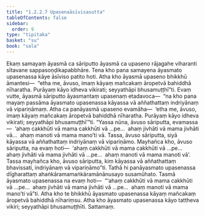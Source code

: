 ```yaml
---
title: "1.2.2.7 Upasenaāsīvisasutta"
tableOfContents: false
sidebar:
  order: 9
type: "tipitaka"
basket: "su"
book: "sala"
---
```



<DynamicBreadcrumb />

<Division number="69" book="sala">

<Paragraph number="227" book="sala">
Ekaṃ samayaṃ āyasmā ca sāriputto āyasmā ca upaseno rājagahe viharanti sītavane sappasoṇḍikapabbhāre. Tena kho pana samayena āyasmato upasenassa kāye āsīviso patito hoti. Atha kho āyasmā upaseno bhikkhū āmantesi—  “etha me, āvuso, imaṃ kāyaṃ mañcakaṃ āropetvā bahiddhā nīharatha. Purāyaṃ kāyo idheva vikirati; seyyathāpi bhusamuṭṭhī”ti.
</Paragraph>

<Paragraph number="228" book="sala">
Evaṃ vutte, āyasmā sāriputto āyasmantaṃ upasenaṃ etadavoca—  “na kho pana mayaṃ passāma āyasmato upasenassa kāyassa vā aññathattaṃ indriyānaṃ vā vipariṇāmaṃ. Atha ca panāyasmā upaseno evamāha—  ‘etha me, āvuso, imaṃ kāyaṃ mañcakaṃ āropetvā bahiddhā nīharatha. Purāyaṃ kāyo idheva vikirati; seyyathāpi bhusamuṭṭhī’”ti. “Yassa nūna, āvuso sāriputta, evamassa—  ‘ahaṃ cakkhūti vā mama cakkhūti vā …pe…  ahaṃ jivhāti vā mama jivhāti vā…  ahaṃ manoti vā mama mano’ti vā. Tassa, āvuso sāriputta, siyā kāyassa vā aññathattaṃ indriyānaṃ vā vipariṇāmo. Mayhañca kho, āvuso sāriputta, na evaṃ hoti—  ‘ahaṃ cakkhūti vā mama cakkhūti vā …pe…  ahaṃ jivhāti vā mama jivhāti vā …pe…  ahaṃ manoti vā mama manoti vā’. Tassa mayhañca kho, āvuso sāriputta, kiṃ kāyassa vā aññathattaṃ bhavissati, indriyānaṃ vā vipariṇāmo”ti.
</Paragraph>

<Paragraph number="229" book="sala">
Tathā hi panāyasmato upasenassa dīgharattaṃ ahaṅkāramamaṅkāramānānusayo susamūhato. Tasmā āyasmato upasenassa na evaṃ hoti—  “‘ahaṃ cakkhūti vā mama cakkhūti vā …pe…  ahaṃ jivhāti vā mama jivhāti vā …pe…  ahaṃ manoti vā mama mano’ti vā”ti. Atha kho te bhikkhū āyasmato upasenassa kāyaṃ mañcakaṃ āropetvā bahiddhā nīhariṃsu. Atha kho āyasmato upasenassa kāyo tattheva vikiri; seyyathāpi bhusamuṭṭhīti.

</Paragraph>
</Division>

<Paragraph number="230" type="center" book="sala">
Sattamaṃ.
</Paragraph>